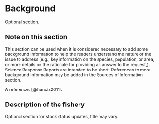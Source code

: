 # Background

Optional section.

## Note on this section

This section can be used when it is considered necessary to add some background information to help the readers understand the nature of the issue to address (e.g., key information on the species, population, or area, or more details on the rationale for providing an answer to the request,).
Science Response Reports are intended to be short. References to more background information may be added in the Sources of Information section.

A reference: [@francis2011].

## Description of the fishery

Optional section for stock status updates, title may vary. 
